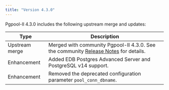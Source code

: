 ```yaml
---
title: "Version 4.3.0"
---
```



Pgpool-II 4.3.0 includes the following upstream merge and updates:

| Type           | Description                                                                                                                                                                                                                                                                                                                                                                                                                                                                                                                                                                                                                                                                                                                                            |
| -------------- | ------------------------------------------------------------------------------------------------------------------------------------------------------------------------------------------------- |
| Upstream merge | Merged with community Pgpool-II 4.3.0. See the community [Release Notes](https://www.pgpool.net/docs/43/en/html/release-4-3-0.html#bug-fixes) for details.                                        |
| Enhancement    | Added EDB Postgres Advanced Server and PostgreSQL v14 support.                                                                                                                                    |
| Enhancement    | Removed the deprecated configuration parameter `pool_conn_dbname`.                                                                                                                                |